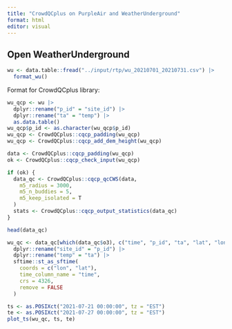 ```yaml
---
title: "CrowdQCplus on PurpleAir and WeatherUnderground"
format: html
editor: visual
---
```


## Open WeatherUnderground

```r
wu <- data.table::fread("../input/rtp/wu_20210701_20210731.csv") |> 
  format_wu()
```

Format for CrowdQCplus library:

```r
wu_qcp <- wu |>
  dplyr::rename("p_id" = "site_id") |>
  dplyr::rename("ta" = "temp") |>
  as.data.table()
wu_qcp$p_id <- as.character(wu_qcp$p_id)
wu_qcp <- CrowdQCplus::cqcp_padding(wu_qcp)
wu_qcp <- CrowdQCplus::cqcp_add_dem_height(wu_qcp)
```

```r
data <- CrowdQCplus::cqcp_padding(wu_qcp)
ok <- CrowdQCplus::cqcp_check_input(wu_qcp)

if (ok) {
  data_qc <- CrowdQCplus::cqcp_qcCWS(data,
    m5_radius = 3000,
    m5_n_buddies = 5,
    m5_keep_isolated = T
  )
  stats <- CrowdQCplus::cqcp_output_statistics(data_qc)
}
```

```r
head(data_qc)
```

```r
wu_qc <- data_qc[which(data_qc$o3), c("time", "p_id", "ta", "lat", "lon")] |>
  dplyr::rename("site_id" = "p_id") |>
  dplyr::rename("temp" = "ta") |>
  sftime::st_as_sftime(
    coords = c("lon", "lat"),
    time_column_name = "time",
    crs = 4326,
    remove = FALSE
  )
```

```r
ts <- as.POSIXct("2021-07-21 00:00:00", tz = "EST")
te <- as.POSIXct("2021-07-27 00:00:00", tz = "EST")
plot_ts(wu_qc, ts, te)
```
